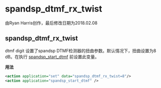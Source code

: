 # spandsp_dtmf_rx_twist 

由Ryan Harris创作，最后修改日期为2018.02.08

## spandsp_dtmf_rx_twist

dtmf digit 设置了spandsp DTMF检测器的扭曲参数。默认情况下，扭曲设置为8 dB。在执行 [spandsp\_start\_dtmf](../FreeSWITCH-Explained/Modules/mod_spandsp_6587021.mdx#dialplan-applications) 前设置此变量。

**用法**

```xml
<action application="set" data="spandsp_dtmf_rx_twist=8"/>
<action application="spandsp_start_dtmf" />
```